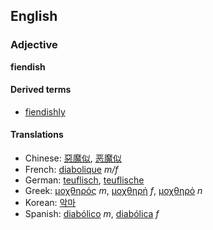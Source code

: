 ==English==
===Adjective===
'''fiendish'''

====Derived terms====
*[[fiendishly]]

====Translations====
*Chinese: [[惡魔似]], [[恶魔似]]
*French: [[diabolique]] ''m/f''
*German: [[teuflisch]], [[teuflische]]
*Greek: [[μοχθηρός]] ''m'', [[μοχθηρή]] ''f'', [[μοχθηρό]] ''n''
*Korean: [[악마]]
*Spanish: [[diabólico]] ''m'', [[diabólica]] ''f''
